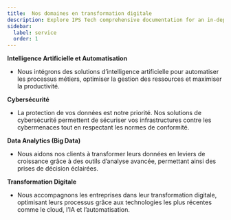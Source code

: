 ```yaml
---
title:  Nos domaines en transformation digitale
description: Explore IPS Tech comprehensive documentation for an in-depth look at our premium tools and construction services. 
sidebar:
  label: service
  order: 1
---
```


**Intelligence Artificielle et Automatisation**  
   - Nous intégrons des solutions d’intelligence artificielle pour automatiser les processus métiers, optimiser la gestion des ressources et maximiser la productivité.

**Cybersécurité**  
   - La protection de vos données est notre priorité. Nos solutions de cybersécurité permettent de sécuriser vos infrastructures contre les cybermenaces tout en respectant les normes de conformité.


**Data Analytics (Big Data)**  
   - Nous aidons nos clients à transformer leurs données en leviers de croissance grâce à des outils d’analyse avancée, permettant ainsi des prises de décision éclairées.

**Transformation Digitale**  
   - Nous accompagnons les entreprises dans leur transformation digitale, optimisant leurs processus grâce aux technologies les plus récentes comme le cloud, l’IA et l’automatisation.